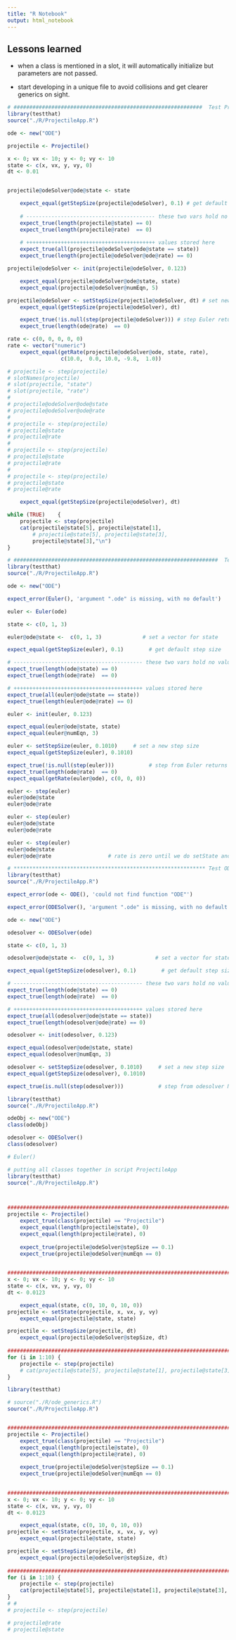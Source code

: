 ```yaml
---
title: "R Notebook"
output: html_notebook
---
```


## Lessons learned

* when a class is mentioned in a slot, it will automatically initialize but 
parameters are not passed.

* start developing in a unique file to avoid collisions and get clearer generics
on sight.

```r
# ############################################################  Test Projectile
library(testthat)
source("./R/ProjectileApp.R")

ode <- new("ODE")

projectile <- Projectile()

x <- 0; vx <- 10; y <- 0; vy <- 10
state <- c(x, vx, y, vy, 0)
dt <- 0.01


projectile@odeSolver@ode@state <- state

    expect_equal(getStepSize(projectile@odeSolver), 0.1) # get default step size
    
    # ----------------------------------------- these two vars hold no values
    expect_true(length(projectile@state) == 0)
    expect_true(length(projectile@rate)  == 0)
    
    # +++++++++++++++++++++++++++++++++++++++++ values stored here
    expect_true(all(projectile@odeSolver@ode@state == state))
    expect_true(length(projectile@odeSolver@ode@rate) == 0)

projectile@odeSolver <- init(projectile@odeSolver, 0.123)

    expect_equal(projectile@odeSolver@ode@state, state)
    expect_equal(projectile@odeSolver@numEqn, 5)

projectile@odeSolver <- setStepSize(projectile@odeSolver, dt) # set new step size
    expect_equal(getStepSize(projectile@odeSolver), dt)

    expect_true(!is.null(step(projectile@odeSolver))) # step Euler returns a value
    expect_true(length(ode@rate)  == 0)

rate <- c(0, 0, 0, 0, 0)
rate <- vector("numeric")
    expect_equal(getRate(projectile@odeSolver@ode, state, rate), 
                 c(10.0,  0.0, 10.0, -9.8,  1.0))

# projectile <- step(projectile)
# slotNames(projectile)
# slot(projectile, "state")
# slot(projectile, "rate")
# 
# projectile@odeSolver@ode@state
# projectile@odeSolver@ode@rate
# 
# projectile <- step(projectile)
# projectile@state
# projectile@rate
# 
# projectile <- step(projectile)
# projectile@state
# projectile@rate
# 
# projectile <- step(projectile)
# projectile@state
# projectile@rate

    expect_equal(getStepSize(projectile@odeSolver), dt)

while (TRUE)    {
    projectile <- step(projectile)
    cat(projectile@state[5], projectile@state[1],
        # projectile@state[5], projectile@state[3],
        projectile@state[3],"\n")
}
```



```r
# #################################################################  Test Euler
library(testthat)
source("./R/ProjectileApp.R")

ode <- new("ODE")

expect_error(Euler(), 'argument ".ode" is missing, with no default')

euler <- Euler(ode)

state <- c(0, 1, 3)

euler@ode@state <-  c(0, 1, 3)             # set a vector for state

expect_equal(getStepSize(euler), 0.1)        # get default step size

# ----------------------------------------- these two vars hold no values
expect_true(length(ode@state) == 0)
expect_true(length(ode@rate)  == 0)

# +++++++++++++++++++++++++++++++++++++++++ values stored here
expect_true(all(euler@ode@state == state))
expect_true(length(euler@ode@rate) == 0)

euler <- init(euler, 0.123)

expect_equal(euler@ode@state, state)
expect_equal(euler@numEqn, 3)

euler <- setStepSize(euler, 0.1010)     # set a new step size
expect_equal(getStepSize(euler), 0.1010)

expect_true(!is.null(step(euler)))           # step from Euler returns a value
expect_true(length(ode@rate)  == 0)
expect_equal(getRate(euler@ode), c(0, 0, 0))

euler <- step(euler)
euler@ode@state
euler@ode@rate

euler <- step(euler)
euler@ode@state
euler@ode@rate

euler <- step(euler)
euler@ode@state
euler@ode@rate                  # rate is zero until we do setState and getRate


```


```r
# ************************************************************* Test ODESolver
library(testthat)
source("./R/ProjectileApp.R")

expect_error(ode <- ODE(), 'could not find function "ODE"')

expect_error(ODESolver(), 'argument ".ode" is missing, with no default')

ode <- new("ODE")

odesolver <- ODESolver(ode)

state <- c(0, 1, 3)

odesolver@ode@state <-  c(0, 1, 3)             # set a vector for state

expect_equal(getStepSize(odesolver), 0.1)        # get default step size

# ----------------------------------------- these two vars hold no values
expect_true(length(ode@state) == 0)
expect_true(length(ode@rate)  == 0)

# +++++++++++++++++++++++++++++++++++++++++ values stored here
expect_true(all(odesolver@ode@state == state))
expect_true(length(odesolver@ode@rate) == 0)

odesolver <- init(odesolver, 0.123)

expect_equal(odesolver@ode@state, state)
expect_equal(odesolver@numEqn, 3)

odesolver <- setStepSize(odesolver, 0.1010)     # set a new step size
expect_equal(getStepSize(odesolver), 0.1010)

expect_true(is.null(step(odesolver)))           # step from odesolver NULL


```




```r
library(testthat)
source("./R/ProjectileApp.R")

odeObj <- new("ODE")
class(odeObj)

odesolver <- ODESolver()
class(odesolver)

# Euler()
```



```r
# putting all classes together in script ProjectileApp
library(testthat)
source("./R/ProjectileApp.R")



############################################################################ ProjectileApp
projectile <- Projectile()
    expect_true(class(projectile) == "Projectile")
    expect_equal(length(projectile@state), 0)
    expect_equal(length(projectile@rate), 0)
    
    expect_true(projectile@odeSolver@stepSize == 0.1)
    expect_true(projectile@odeSolver@numEqn == 0)
    

############################################################################# initialize()
x <- 0; vx <- 10; y <- 0; vy <- 10
state <- c(x, vx, y, vy, 0)
dt <- 0.0123

    expect_equal(state, c(0, 10, 0, 10, 0))    
projectile <- setState(projectile, x, vx, y, vy)    
    expect_equal(projectile@state, state)    

projectile <- setStepSize(projectile, dt)
    expect_equal(projectile@odeSolver@stepSize, dt)
    
####################################################################### doStep()
for (i in 1:10) {
    projectile <- step(projectile)   
    # cat(projectile@state[5], projectile@state[1], projectile@state[3], "\n")
}      

```




```r
library(testthat)

# source("./R/ode_generics.R")
source("./R/ProjectileApp.R")


############################################################################ ProjectileApp
projectile <- Projectile()
    expect_true(class(projectile) == "Projectile")
    expect_equal(length(projectile@state), 0)
    expect_equal(length(projectile@rate), 0)
    
    expect_true(projectile@odeSolver@stepSize == 0.1)
    expect_true(projectile@odeSolver@numEqn == 0)
    

############################################################################# initialize()
x <- 0; vx <- 10; y <- 0; vy <- 10
state <- c(x, vx, y, vy, 0)
dt <- 0.0123

    expect_equal(state, c(0, 10, 0, 10, 0))    
projectile <- setState(projectile, x, vx, y, vy)    
    expect_equal(projectile@state, state)    

projectile <- setStepSize(projectile, dt)
    expect_equal(projectile@odeSolver@stepSize, dt)
    
############################################################################# doStep()
for (i in 1:10) {
    projectile <- step(projectile)   
    cat(projectile@state[5], projectile@state[1], projectile@state[3], "\n")
}    
# # 
# projectile <- step(projectile)

# projectile@rate
# projectile@state


```


